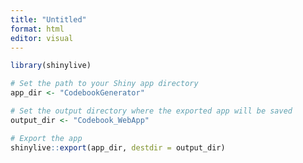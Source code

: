 ```yaml
---
title: "Untitled"
format: html
editor: visual
---
```


```r

library(shinylive)

# Set the path to your Shiny app directory
app_dir <- "CodebookGenerator"

# Set the output directory where the exported app will be saved
output_dir <- "Codebook_WebApp"

# Export the app
shinylive::export(app_dir, destdir = output_dir)
```
